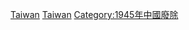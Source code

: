 {{DisestcatCountry|194|5|台灣|Taiwan}}

[[Category:1945年亞洲廢除|Taiwan]]
[[Category:1945年日本廢除|Taiwan]]
[[Category:1945年中國廢除|Category:1945年中國廢除]]